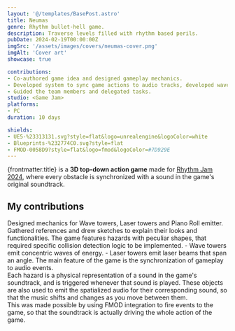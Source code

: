 ```yaml
---
layout: '@/templates/BasePost.astro'
title: Neumas
genre: Rhythm bullet-hell game.
description: Traverse levels filled with rhythm based perils.
pubDate: 2024-02-19T00:00:00Z
imgSrc: '/assets/images/covers/neumas-cover.png'
imgAlt: 'Cover art'
showcase: true

contributions:
- Co-authored game idea and designed gameplay mechanics.
- Developed system to sync game actions to audio tracks, developed wave tower and laser obstacles.
- Guided the team members and delegated tasks.
studio: <Game Jam>
platforms:
- PC
duration: 10 days

shields:
- UE5-%23313131.svg?style=flat&logo=unrealengine&logoColor=white
- Blueprints-%232774C0.svg?style=flat
- FMOD-0058D9?style=flat&logo=fmod&logoColor=#7D929E
---
```


{frontmatter.title} is a **3D top-down action game** made for [Rhythm Jam 2024](https://itch.io/jam/rhythm-jam-2024), where every obstacle is synchronized with a sound in the game's original soundtrack.

<StoreLinkBanner
  gitHubUrl='https://github.com/ironcutter24/UE5-RhythmJam2024'
  itchUrl='https://ironcutter24.itch.io/neumas'
/>

<ProjectDetails
  role='Game Designer - Gameplay Programmer'
  company={frontmatter.studio}
  platforms={frontmatter.platforms}
  time={frontmatter.duration}
/>

## My contributions

<Collapsible title="Game Design">
Designed mechanics for Wave towers, Laser towers and Piano Roll emitter.
Gathered references and drew sketches to explain their looks and functionalities.
</Collapsible>

<Collapsible title="Collision detection logic">
The game features hazards with peculiar shapes, that required specific collision detection logic to be implemented.
- Wave towers emit concentric waves of energy.
- Laser towers emit laser beams that span an angle.
</Collapsible>

<Collapsible title="Audio implementation" important>
The main feature of the game is the synchronization of gameplay to audio events.<br />
Each hazard is a physical representation of a sound in the game's soundtrack, and is triggered whenever that sound is played.
These objects are also used to emit the spatialized audio for their corresponding sound, so that the music shifts and changes as you move between them.<br/>
This was made possible by using FMOD integration to fire events to the game, so that the soundtrack is actually driving the whole action of the game.
</Collapsible>
